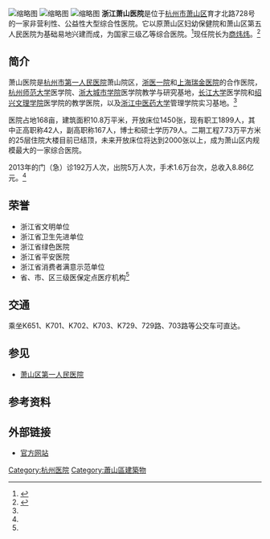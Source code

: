 [[File:Zhejiang_Xiaoshan_Hospital_01.jpg|缩略图]]
[[File:Zhejiang_Xiaoshan_Hospital_02.jpg|缩略图]]
[[File:Zhejiang_Xiaoshan_Hospital_03.jpg|缩略图]]
'''浙江萧山医院'''是位于[[杭州市|杭州市]][[萧山区|萧山区]]育才北路728号的一家非营利性、公益性大型综合性医院。它以原萧山区妇幼保健院和萧山区第五人民医院为基础易地兴建而成，为国家三级乙等综合医院。<ref name="简介">{{cite web |url=http://www.zjxsh.com/shownews.asp?id=11 |language= |title=医院简介 |publisher=浙江萧山医院 |date= |accessdate=2014年12月11日 |archive-url=https://web.archive.org/web/20141211083925/http://www.zjxsh.com/shownews.asp?id=11 |archive-date=2014年12月11日 |dead-url=yes }}</ref>现任院长为[[商炜炜|商炜炜]]。<ref>{{Cite web |url=http://www.zjxsh.com/shownews.asp?id=12 |title=领导班子 |access-date=2014-12-11 |archive-url=https://web.archive.org/web/20141211085912/http://www.zjxsh.com/shownews.asp?id=12 |archive-date=2014-12-11 |dead-url=yes }}</ref>

== 简介 ==
萧山医院是[[杭州市第一人民医院|杭州市第一人民医院]]萧山院区，[[浙医一院|浙医一院]]和[[上海瑞金医院|上海瑞金医院]]的合作医院，[[杭州师范大学|杭州师范大学]]医学院、[[浙大城市学院|浙大城市学院]]医学院教学与研究基地，[[长江大学|长江大学]]医学院和[[绍兴文理学院|绍兴文理学院]]医学院的教学医院，以及[[浙江中医药大学|浙江中医药大学]]管理学院实习基地。<ref name="简介"/>

医院占地168亩，建筑面积10.8万平米，开放床位1450张，现有职工1899人，其中正高职称42人，副高职称167人，博士和硕士学历79人。二期工程7.73万平方米的25层住院大楼目前已结顶，未来开放床位将达到2000张以上，成为萧山区内规模最大的一家综合医院。

2013年的门（急）诊192万人次，出院5万人次，手术1.6万台次，总收入8.86亿元。<ref name="简介"/>

== 荣誉 ==
*浙江省文明单位
*浙江省卫生先进单位
*浙江省绿色医院
*浙江省平安医院
*浙江省消费者满意示范单位
*省、市、区三级医保定点医疗机构<ref name="简介"/>

== 交通 ==
乘坐K651、K701、K702、K703、K729、729路、703路等公交车可直达。

== 参见 ==
*[[萧山区第一人民医院|萧山区第一人民医院]]

== 参考资料 ==
{{reflist}}

== 外部链接 ==
*[https://web.archive.org/web/20141211080829/http://www.zjxsh.com/ 官方网站]

{{DEFAULTSORT:}}
[[Category:杭州医院|Category:杭州医院]]
[[Category:蕭山區建築物|Category:蕭山區建築物]]